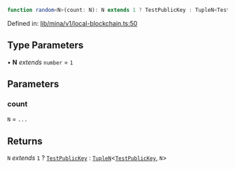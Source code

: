 ```ts
function random<N>(count: N): N extends 1 ? TestPublicKey : TupleN<TestPublicKey, N>
```

Defined in: [lib/mina/v1/local-blockchain.ts:50](https://github.com/o1-labs/o1js/blob/df1ff77af12d7cbbed4a6167f02815fad4f0dceb/src/lib/mina/v1/local-blockchain.ts#L50)

## Type Parameters

• **N** *extends* `number` = `1`

## Parameters

### count

`N` = `...`

## Returns

`N` *extends* `1` ? [`TestPublicKey`](../../../type-aliases/TestPublicKey.mdx) : [`TupleN`](../../../../../type-aliases/TupleN.mdx)\<[`TestPublicKey`](../../../type-aliases/TestPublicKey.mdx), `N`\>
